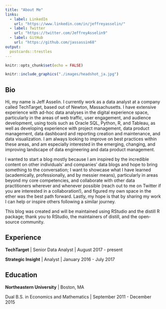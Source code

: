 ```yaml
---
title: "About Me"
links:
  - label: LinkedIn
    url: "https://www.linkedin.com/in/jeffreyasselin/"
  - label: Twitter
    url: "https://twitter.com/JeffreyAsselin9"
  - label: GitHub
    url: "https://github.com/jassassin68"
output:
  postcards::trestles
---
```


```r
knitr::opts_chunk$set(echo = FALSE)
```

```r
knitr::include_graphics("./images/headshot_ja.jpg")  
```

 
## Bio

Hi, my name is Jeff Asselin. I currently work as a data analyst at a company called TechTarget, based out of Newton, Massachusetts. I have extensive experience with ad-hoc data analyses in the digital experience space, particularly in the areas of web traffic, user engagement, and audience development, using tools such as Oracle SQL, Python, R, and Tableau, as well as developing experience with project management, data product management, data dashboard and reporting creation and maintenance, and data visualization. I am always looking to improve on best practices within these areas, and am especially interested in the emerging, changing, and improving landscape of data engineering and data product management.

I wanted to start a blog mostly because I am inspired by the incredible content on other individuals' and companies' data blogs and hope to bring something to the conversation; I want to showcase what I have learned (academically, professionally, and by messier means), particularly in areas beyond my core competencies, and collaborate with other data practitioners wherever and whenever possible (reach out to me on Twitter if you are interested in a collaboration!), and figured my own space in the ether was the best path forward. Lastly, my hope is that by sharing my work I can help or inspire others following a similar journey. 

This blog was created and will be maintained using RStudio and the distill R package; thank you to RStudio, the maintainers of distill, and the open-source community.

## Experience

**TechTarget** | Senior Data Analyst | August 2017 - present

**Strategic Insight** | Analyst | January 2016 - July 2017

## Education

**Northeastern University** | Boston, MA

Dual B.S. in Economics and Mathematics | September 2011 - December 2015
